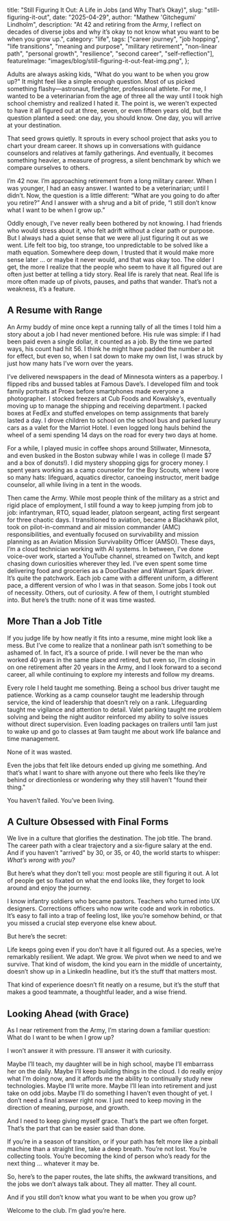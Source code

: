   title: "Still Figuring It Out: A Life in Jobs (and Why That’s Okay)",
  slug: "still-figuring-it-out",
  date: "2025-04-29",
  author: "Mathew 'Gitchegumi' Lindholm",
  description: "At 42 and retiring from the Army, I reflect on decades of diverse jobs and why it’s okay to not know what you want to be when you grow up.",
  category: "life",
  tags: ["career journey", "job hopping", "life transitions", "meaning and purpose", "military retirement", "non-linear path", "personal growth", "resilience", "second career", "self-reflection"],
  featureImage: "images/blog/still-figuring-it-out-feat-img.png",
};

Adults are always asking kids, "What do you want to be when you grow up?" It might feel like a simple enough question. Most of us picked something flashy—astronaut, firefighter, professional athlete. For me, I wanted to be a veterinarian from the age of three all the way until I took high school chemistry and realized I hated it. The point is, we weren't expected to have it all figured out at three, seven, or even fifteen years old, but the question planted a seed: one day, you should know. One day, you will arrive at your destination.

That seed grows quietly. It sprouts in every school project that asks you to chart your dream career. It shows up in conversations with guidance counselors and relatives at family gatherings. And eventually, it becomes something heavier, a measure of progress, a silent benchmark by which we compare ourselves to others.

I’m 42 now. I’m approaching retirement from a long military career. When I was younger, I had an easy answer. I wanted to be a veterinarian; until I didn’t. Now, the question is a little different: “What are you going to do after you retire?” And I answer with a shrug and a bit of pride, “I still don’t know what I want to be when I grow up.”

Oddly enough, I’ve never really been bothered by not knowing. I had friends who would stress about it, who felt adrift without a clear path or purpose. But I always had a quiet sense that we were all just figuring it out as we went. Life felt too big, too strange, too unpredictable to be solved like a math equation. Somewhere deep down, I trusted that it would make more sense later … or maybe it never would, and that was okay too. The older I get, the more I realize that the people who seem to have it all figured out are often just better at telling a tidy story. Real life is rarely that neat. Real life is more often made up of pivots, pauses, and paths that wander. That’s not a weakness, it’s a feature.

## A Resume with Range

An Army buddy of mine once kept a running tally of all the times I told him a story about a job I had never mentioned before. His rule was simple: if I had been paid even a single dollar, it counted as a job. By the time we parted ways, his count had hit 56. I think he might have padded the number a bit for effect, but even so, when I sat down to make my own list, I was struck by just how many hats I’ve worn over the years.

I’ve delivered newspapers in the dead of Minnesota winters as a paperboy. I flipped ribs and bussed tables at Famous Dave’s. I developed film and took family portraits at Proex before smartphones made everyone a photographer. I stocked freezers at Cub Foods and Kowalsky’s, eventually moving up to manage the shipping and receiving department. I packed boxes at FedEx and stuffed envelopes on temp assignments that barely lasted a day. I drove children to school on the school bus and parked luxury cars as a valet for the Marriot Hotel. I even logged long hauls behind the wheel of a semi spending 14 days on the road for every two days at home.

For a while, I played music in coffee shops around Stillwater, Minnesota, and even busked in the Boston subway while I was in college (I made $7 and a box of donuts!). I did mystery shopping gigs for grocery money. I spent years working as a camp counselor for the Boy Scouts, where I wore so many hats: lifeguard, aquatics director, canoeing instructor, merit badge counselor, all while living in a tent in the woods.

Then came the Army. While most people think of the military as a strict and rigid place of employment, I still found a way to keep jumping from job to job: infantryman, RTO, squad leader, platoon sergeant, acting first sergeant for three chaotic days. I transitioned to aviation, became a Blackhawk pilot, took on pilot-in-command and air mission commander (AMC) responsibilities, and eventually focused on survivability and mission planning as an Aviation Mission Survivability Officer (AMSO). These days, I’m a cloud technician working with AI systems. In between, I’ve done voice-over work, started a YouTube channel, streamed on Twitch, and kept chasing down curiosities wherever they led. I’ve even spent some time delivering food and groceries as a DoorDasher and Walmart Spark driver.
It’s quite the patchwork. Each job came with a different uniform, a different pace, a different version of who I was in that season. Some jobs I took out of necessity. Others, out of curiosity. A few of them, I outright stumbled into.
But here’s the truth: none of it was time wasted.

## More Than a Job Title

If you judge life by how neatly it fits into a resume, mine might look like a mess. But I’ve come to realize that a nonlinear path isn’t something to be ashamed of. In fact, it’s a source of pride. I will never be the man who worked 40 years in the same place and retired, but even so, I’m closing in on one retirement after 20 years in the Army, and I look forward to a second career, all while continuing to explore my interests and follow my dreams.

Every role I held taught me something. Being a school bus driver taught me patience. Working as a camp counselor taught me leadership through service, the kind of leadership that doesn’t rely on a rank. Lifeguarding taught me vigilance and attention to detail. Valet parking taught me problem solving and being the night auditor reinforced my ability to solve issues without direct supervision. Even loading packages on trailers until 1am just to wake up and go to classes at 9am taught me about work life balance and time management.

None of it was wasted.

Even the jobs that felt like detours ended up giving me something. And that’s what I want to share with anyone out there who feels like they’re behind or directionless or wondering why they still haven’t "found their thing."

You haven’t failed. You’ve been living.

## A Culture Obsessed with Final Forms

We live in a culture that glorifies the destination. The job title. The brand. The career path with a clear trajectory and a six-figure salary at the end. And if you haven’t "arrived" by 30, or 35, or 40, the world starts to whisper: *What’s wrong with you?*

But here’s what they don’t tell you: most people are still figuring it out. A lot of people get so fixated on what the end looks like, they forget to look around and enjoy the journey.

I know infantry soldiers who became pastors. Teachers who turned into UX designers. Corrections officers who now write code and work in robotics. It’s easy to fall into a trap of feeling lost, like you’re somehow behind, or that you missed a crucial step everyone else knew about.

But here’s the secret:

Life keeps going even if you don’t have it all figured out. As a species, we’re remarkably resilient. We adapt. We grow. We pivot when we need to and we survive. That kind of wisdom, the kind you earn in the middle of uncertainty, doesn’t show up in a LinkedIn headline, but it’s the stuff that matters most.

That kind of experience doesn’t fit neatly on a resume, but it’s the stuff that makes a good teammate, a thoughtful leader, and a wise friend.

## Looking Ahead (with Grace)

As I near retirement from the Army, I’m staring down a familiar question: What do I want to be when I grow up?

I won’t answer it with pressure. I’ll answer it with curiosity.

Maybe I’ll teach, my daughter will be in high school, maybe I’ll embarrass her on the daily. Maybe I’ll keep building things in the cloud. I do really enjoy what I’m doing now, and it affords me the ability to continually study new technologies. Maybe I’ll write more. Maybe I’ll lean into retirement and just take on odd jobs. Maybe I’ll do something I haven’t even thought of yet. I don’t need a final answer right now. I just need to keep moving in the direction of meaning, purpose, and growth.

And I need to keep giving myself grace. That’s the part we often forget. That’s the part that can be easier said than done.

If you’re in a season of transition, or if your path has felt more like a pinball machine than a straight line, take a deep breath. You’re not lost. You’re collecting tools. You’re becoming the kind of person who’s ready for the next thing … whatever it may be.

So, here’s to the paper routes, the late shifts, the awkward transitions, and the jobs we don’t always talk about. They all matter. They all count.

And if you still don’t know what you want to be when you grow up?

Welcome to the club. I’m glad you’re here.

